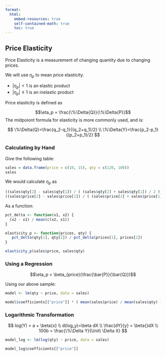 ```yaml
---
format:
  html: 
    embed-resources: true
    self-contained-math: true
    toc: true
---
```


## Price Elasticity

Price Elasticity is a measurement of changing quantity due to changing prices.

We will use $\eta_p$ to mean price elasticity.

-   $|\eta_p| < 1$ is an elastic product\
-   $|\eta_p| \le 1$ is an inelastic product

Price elasticity is defined as

$$\eta_p = \frac{\%\Delta{Q}}{\%\Delta{P}}$$ The midpoiont formula for elasticity is more commonly used, and is:

$$
\%\Delta{Q}=\frac{q_2-q_1}{(q_2+q_1)/2} \\
\%\Delta{Y}=\frac{p_2-p_1}{(p_2+p_1)/2} 
$$

### Calculating by Hand

Give the following table:

```r
sales = data.frame(price = c(10, 15), qty = c(120, 100))
sales
```

We would calculate $\eta_p$ as

```r
((sales$qty[2] - sales$qty[1]) / ( (sales$qty[2] + sales$qty[1]) / 2 )) /
((sales$price[2] - sales$price[1]) / ( (sales$price[2] + sales$price[1]) / 2 ))
```

As a function:

```r
pct_delta <- function(x1, x2) {
  (x2 - x1) / mean(c(x2, x1))
}

elasticity_p <- function(prices, qty) {
   pct_delta(qty[1], qty[2]) / pct_delta(prices[1], prices[2]) 
}

elasticity_p(sales$price, sales$qty)

```

### Using a Regression

$$\eta_p = \beta_{price}(\frac{\bar{P}}{\bar{Q}})$$

Using our above sample:

```r
model <- lm(qty ~ price, data = sales)

model$coefficients[["price"]] * ( mean(sales$price) / mean(sales$qty) )

```

### Logarithmic Transformation

$$
log(Y) = a + \beta{x} \\ d(log_y)=\beta dX \\ \frac{dY}{y} = \beta{}dX \\ 100b = \frac{\%\Delta Y}{Unit\ \Delta X}
$$

```r
model_log <- lm(log(qty) ~ price, data = sales)

model_log$coefficients[["price"]]
```

